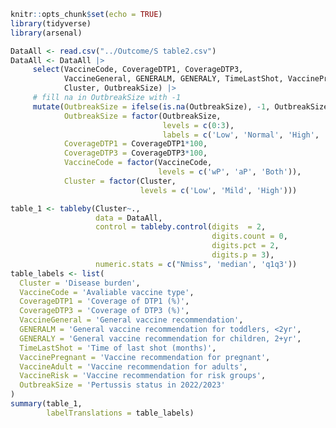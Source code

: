 
```r
knitr::opts_chunk$set(echo = TRUE)
library(tidyverse)
library(arsenal)
```

```r
DataAll <- read.csv("../Outcome/S table2.csv")
DataAll <- DataAll |> 
     select(VaccineCode, CoverageDTP1, CoverageDTP3,
            VaccineGeneral, GENERALM, GENERALY, TimeLastShot, VaccinePregnant, VaccineAdult, VaccineRisk,
            Cluster, OutbreakSize) |> 
     # fill na in OutbreakSize with -1
     mutate(OutbreakSize = ifelse(is.na(OutbreakSize), -1, OutbreakSize),
            OutbreakSize = factor(OutbreakSize,
                                  levels = c(0:3),
                                  labels = c('Low', 'Normal', 'High', 'Resurgence')),
            CoverageDTP1 = CoverageDTP1*100,
            CoverageDTP3 = CoverageDTP3*100,
            VaccineCode = factor(VaccineCode,
                                 levels = c('wP', 'aP', 'Both')),
            Cluster = factor(Cluster,
                             levels = c('Low', 'Mild', 'High')))

table_1 <- tableby(Cluster~.,
                   data = DataAll,
                   control = tableby.control(digits  = 2,
                                             digits.count = 0,
                                             digits.pct = 2,
                                             digits.p = 3),
                   numeric.stats = c("Nmiss", 'median', 'q1q3'))
table_labels <- list(
  Cluster = 'Disease burden',
  VaccineCode = 'Avaliable vaccine type',
  CoverageDTP1 = 'Coverage of DTP1 (%)',
  CoverageDTP3 = 'Coverage of DTP3 (%)',
  VaccineGeneral = 'General vaccine recommendation',
  GENERALM = 'General vaccine recommendation for toddlers, <2yr',
  GENERALY = 'General vaccine recommendation for children, 2+yr',
  TimeLastShot = 'Time of last shot (months)',
  VaccinePregnant = 'Vaccine recommendation for pregnant',
  VaccineAdult = 'Vaccine recommendation for adults',
  VaccineRisk = 'Vaccine recommendation for risk groups',
  OutbreakSize = 'Pertussis status in 2022/2023'
)
summary(table_1,
        labelTranslations = table_labels)

```